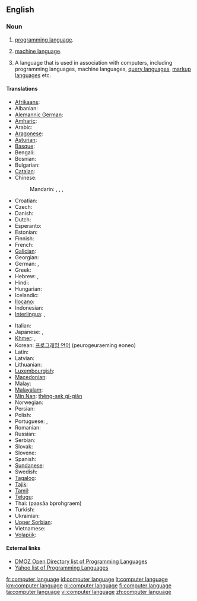 {{wikipedia}}
==English==

===Noun===
{{en-noun|sg=[[computer]] [[language]]}}

# {{programming}} [[programming language]].
# {{programming}} [[machine language]].
# {{programming}} A language that is used in association with computers, including programming languages, machine languages, [[query language]]s, [[markup language]]s etc.

====Translations====
{{trans-top|programming language}}
* [[Afrikaans]]: {{t|af|programmeertaal|xs=Afrikaans}}
* Albanian: {{t|sq|gjuhë programimi|xs=Albanian}}
* [[Alemannic German]]: {{tø|gsw|Programmiersprache|f|xs=Alemannic German}}
* [[Amharic]]: {{t|am|የፕሮግራም ቋንቋ|sc=Ethi|xs=Amharic}}
* Arabic: {{Arab|[[لغة برمجة]]}} {{f}}
* [[Aragonese]]: {{t-|an|luengache de programazión|m|xs=Aragonese}}
* [[Asturian]]: {{t-|ast|llinguaxe de programación|f|xs=Asturian}}
* [[Basque]]: {{t|eu|programazio-lengoaia|xs=Basque}}
* Bengali: {{t|bn|প্রোগ্রামিং ভাষা|sc=Beng|xs=Bengali}}
* Bosnian: {{t-|bs|programski jezik|m}}
* Bulgarian: {{t|bg|език за програмиране|m}}
* [[Catalan]]: {{t|ca|llenguatge de programació|f}}
* Chinese:
*: Mandarin: {{t-|cmn|計算機語言|sc=Hani}}, {{t-|cmn|计算机语言|tr=jìsuànjī yǔyán|sc=Hani}}, {{t|cmn|編程語言|sc=Hani}}, {{t|cmn|编程语言|tr=biānchéng yǔyán|sc=Hani}}
* Croatian: {{t+|hr|programski jezik|m}}
* Czech: {{t-|cs|programovací jazyk|m}}
* Danish: {{t|da|programmeringssprog|n}}
* Dutch: {{t|nl|programmeertaal|f}}
* Esperanto: {{t|eo|programlingvo|xs=Esperanto}}
* Estonian: {{t-|et|programmeerimiskeel}}
* Finnish: {{t+|fi|ohjelmointikieli}}
* French: {{t|fr|langage informatique|m}}
* [[Galician]]: {{t|gl|linguaxe de programación|f|xs=Galician}}
* Georgian: {{t|ka|პროგრამირების ენა|tr=programirebis ena|sc=Geor|xs=Georgian}}
* German: {{t|de|Computersprache|f}}, {{t+|de|Programmiersprache|f}}
* Greek: {{t-|el|γλώσσα προγραμματισμού|f|tr=ɤlósa proɤramatiʑmú}}
* Hebrew: {{t-|he|שפת תכנות|f|tr=S'fat Tikh'nut}}, {{t|he|שפות תיכנות|f|p|tr=S'fot Tikh'nut}}
* Hindi: {{t|hi|प्रोग्रामिंग भाषा|xs=Hindi}}
* Hungarian: {{t|hu|programozási nyelv}}
* Icelandic: {{t-|is|forritunarmál|n}}
* [[Ilocano]]: {{tø|ilo|lengguahe ti panangprograma|xs=Ilocano}}
* Indonesian: {{t|id|bahasa pemrograman|xs=Indonesian}}
* [[Interlingua]]: {{t|ia|linguage computatorial|xs=Interlingua}}, {{t|ia|linguage de programmation|xs=Interlingua}}
{{trans-mid}}
* Italian: {{t|it|linguaggio di programmazione|m}}
* Japanese: {{t-|ja|計算機言語|tr=keisanki-gengo}}, {{t|ja|プログラミング言語|tr=puroguramingu gengo}}
* [[Khmer]]: {{t|km|ភាសាគណិតូបករណ៍|tr=phea sar kak net tob kor|sc=Khmr}}, {{t|km|ភាសាកុំព្យូទ័រ|tr=phea sar kom pyuu ter|sc=Khmr}}
* Korean: [[프로그래밍 언어]] (peurogeuraeming eoneo)
* Latin: {{t|la|lingua programmandi|f}}
* Latvian: {{t|lv|programmēšanas valoda|xs=Latvian}}
* Lithuanian: {{t+|lt|programavimo kalba|f|xs=Lithuanian}}
* [[Luxembourgish]]: {{t|lb|Programméiersprooch|n|xs=Luxembourgish}}
* [[Macedonian]]: {{t|mk|програмски јазик|m}}
* Malay: {{t|ms|bahasa pengaturcaraan|xs=Malay}}
* [[Malayalam]]: {{t|ml|പ്രോഗ്രാമിംഗ് ഭാഷ|sc=Mlym|xs=Malayalam}}
* [[Min Nan]]: [[thêng-sek gí-giân]]
* Norwegian: {{t+|no|programmeringsspråk|n}}
* Persian: {{fa-Arab|[[زبانهای برنامهنویسی]]}}
* Polish: {{t|pl|język programowania|m}}
* Portuguese: {{t|pt|linguagem de computador|f}}, {{t|pt|linguagem de programação|f}}
* Romanian: {{t|ro|limbaj de programare}}
* Russian: {{t+|ru|язык программирования|m|tr=jaz‎ýk programmirovánija}}
* Serbian: {{t|sr|програмски језик|m|sc=Cyrl}}
* Slovak: {{t-|sk|programovací jazyk|m}}
* Slovene: {{t-|sl|programski jezik|m}}
* Spanish: {{t+|es|lenguaje de programación|m}}
* [[Sundanese]]: {{t-|su|basa program|xs=Sundanese}}
* Swedish: {{t|sv|programspråk|n}}
* [[Tagalog]]: {{t|tl|wikang pamprograma|xs=Tagalog}}
* [[Tajik]]: {{t|tg|забони барномасозӣ|sc=Cyrl|xs=Tajik}}
* [[Tamil]]: {{t|ta|ஆணைமூலம்|xs=Tamil}}
* [[Telugu]]: {{t|te|ప్రోగ్రామింగు భాష}}
* Thai: {{Thai|[[ภาษาโปรแกรม]]}} (paasăa bprohgraem)
* Turkish: {{t|tr|programlama dili}}
* Ukrainian: {{t|uk|мова програмування|f|xs=Ukrainian}}
* [[Upper Sorbian]]: {{t-|hsb|programěrowanska rěč|f|xs=Upper Sorbian}}
* Vietnamese: {{t|vi|ngôn ngữ lập trình|xs=Vietnamese}}
* [[Volapük]]: {{t|vo|kompütapük|xs=Volapük}}
{{trans-bottom}}

====External links====
* [http://dmoz.org/Computers/Programming/Languages/ DMOZ Open Directory list of Programming Languages]
* [http://dir.yahoo.com/Computers_and_Internet/Programming_and_Development/Languages/ Yahoo list of Programming Languages]

[[fr:computer language]]
[[id:computer language]]
[[lt:computer language]]
[[km:computer language]]
[[pl:computer language]]
[[fi:computer language]]
[[ta:computer language]]
[[vi:computer language]]
[[zh:computer language]]
